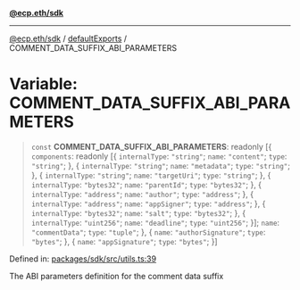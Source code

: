 [**@ecp.eth/sdk**](/sdk-reference/index.mdx)

***

[@ecp.eth/sdk](/sdk-reference/index.mdx) / [defaultExports](/sdk-reference/defaultExports/index.mdx) / COMMENT\_DATA\_SUFFIX\_ABI\_PARAMETERS

# Variable: COMMENT\_DATA\_SUFFIX\_ABI\_PARAMETERS

> `const` **COMMENT\_DATA\_SUFFIX\_ABI\_PARAMETERS**: readonly \[\{ `components`: readonly \[\{ `internalType`: `"string"`; `name`: `"content"`; `type`: `"string"`; \}, \{ `internalType`: `"string"`; `name`: `"metadata"`; `type`: `"string"`; \}, \{ `internalType`: `"string"`; `name`: `"targetUri"`; `type`: `"string"`; \}, \{ `internalType`: `"bytes32"`; `name`: `"parentId"`; `type`: `"bytes32"`; \}, \{ `internalType`: `"address"`; `name`: `"author"`; `type`: `"address"`; \}, \{ `internalType`: `"address"`; `name`: `"appSigner"`; `type`: `"address"`; \}, \{ `internalType`: `"bytes32"`; `name`: `"salt"`; `type`: `"bytes32"`; \}, \{ `internalType`: `"uint256"`; `name`: `"deadline"`; `type`: `"uint256"`; \}\]; `name`: `"commentData"`; `type`: `"tuple"`; \}, \{ `name`: `"authorSignature"`; `type`: `"bytes"`; \}, \{ `name`: `"appSignature"`; `type`: `"bytes"`; \}\]

Defined in: [packages/sdk/src/utils.ts:39](https://github.com/ecp-eth/comments-monorepo/blob/main/packages/sdk/src/utils.ts#L39)

The ABI parameters definition for the comment data suffix
